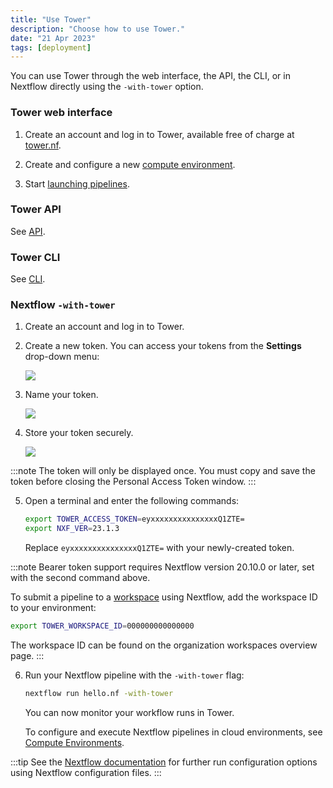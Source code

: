 ```yaml
---
title: "Use Tower"
description: "Choose how to use Tower."
date: "21 Apr 2023"
tags: [deployment]
---
```


You can use Tower through the web interface, the API, the CLI, or in Nextflow directly using the `-with-tower` option.

### Tower web interface

1. Create an account and log in to Tower, available free of charge at [tower.nf](https://cloud.tower.nf).

2. Create and configure a new [compute environment](../compute-envs/overview.mdx).

3. Start [launching pipelines](../launch/launchpad.mdx).

### Tower API

See [API](../api/overview.mdx).

### Tower CLI

See [CLI](../cli.mdx).

### Nextflow `-with-tower`

1. Create an account and log in to Tower.

2. Create a new token. You can access your tokens from the **Settings** drop-down menu:

   ![](./_images/usage_create_token.png)

3. Name your token.

   ![](./_images/usage_name_token.png)

4. Store your token securely.

   ![](./_images/usage_token.png)

:::note
The token will only be displayed once. You must copy and save the token before closing the Personal Access Token window.
:::

5. Open a terminal and enter the following commands:

   ```bash
   export TOWER_ACCESS_TOKEN=eyxxxxxxxxxxxxxxxQ1ZTE=
   export NXF_VER=23.1.3
   ```

   Replace `eyxxxxxxxxxxxxxxxQ1ZTE=` with your newly-created token.

:::note
Bearer token support requires Nextflow version 20.10.0 or later, set with the second command above.

To submit a pipeline to a [workspace](./workspace.mdx) using Nextflow, add the workspace ID to your environment:

```bash
export TOWER_WORKSPACE_ID=000000000000000
```

The workspace ID can be found on the organization workspaces overview page.
:::

6. Run your Nextflow pipeline with the `-with-tower` flag:

   ```bash
   nextflow run hello.nf -with-tower
   ```

   You can now monitor your workflow runs in Tower.

   To configure and execute Nextflow pipelines in cloud environments, see [Compute Environments](../compute-envs/overview.mdx).

:::tip
See the [Nextflow documentation](https://www.nextflow.io/docs/latest/config.html?highlight=tower#scope-tower) for further run configuration options using Nextflow configuration files.
:::
